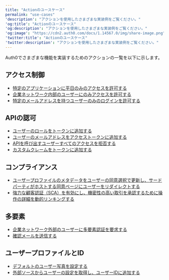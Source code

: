 ---
title: "Actionのユースケース"
permalink: "use-cases"
'description': "アクションを使用したさまざまな実装例をご覧ください。"
'og:title': "Actionのユースケース"
'og:description': "アクションを使用したさまざまな実装例をご覧ください。"
'og:image': "https://cdn2.auth0.com/docs/1.14567.0/img/share-image.png"
'twitter:title': "Actionのユースケース"
'twitter:description': "アクションを使用したさまざまな実装例をご覧ください。"
---

Auth0でさまざまな機能を実装するためのアクションの一覧を以下に示します。

## アクセス制御

* [特定のアプリケーションに平日のみのアクセスを許可する](/docs/ja-jp/manage-users/access-control/sample-use-cases-actions-with-authorization#allow-access-only-on-weekdays-for-a-specific-application)
* [企業ネットワーク内部のユーザーにのみアクセスを許可する](/docs/ja-jp/manage-users/access-control/sample-use-cases-actions-with-authorization#allow-access-only-to-users-who-are-inside-the-corporate-network)
* [特定のメールアドレスを持つユーザーのみのログインを許可する](/docs/ja-jp/customize/actions/flows-and-triggers/login-flow#access-control)

## APIの認可

* [ユーザーのロールをトークンに追加する](/docs/ja-jp/manage-users/access-control/sample-use-cases-actions-with-authorization#add-user-roles-to-tokens)
* [ユーザーのメールアドレスをアクセストークンに追加する](/docs/ja-jp/architecture-scenarios/mobile-api/api-implementation-nodejs#4-determine-the-user-identity)
* [APIを呼び出すユーザーすべてのアクセスを拒否する](/docs/ja-jp/manage-users/access-control/sample-use-cases-actions-with-authorization#deny-access-to-anyone-calling-an-api)
* [カスタムクレームをトークンに追加する](/docs/ja-jp/get-started/apis/scopes/sample-use-cases-scopes-and-claims#add-custom-claims-to-a-token)

## コンプライアンス

* [ユーザープロファイルのメタデータをユーザーの同意選択で更新し、サードパーティがホストする同意ページにユーザーをリダイレクトする](/docs/ja-jp/secure/data-privacy-and-compliance/gdpr/gdpr-track-consent-with-lock)
* [強力な顧客認証（SCA）を有効にし、機密性の高い取引を承認するために操作の詳細を動的リンキングする](/docs/ja-jp/secure/highly-regulated-identity/transactional-authorization-with-authorization-code-flow)

## 多要素

* [企業ネットワーク外部のユーザーに多要素認証を要求する](/docs/ja-jp/customize/actions/flows-and-triggers/login-flow#enforce-custom-mfa-policy)
* [確認メールを送信する](/docs/ja-jp/customize/actions/flows-and-triggers/post-change-password-flow#send-an-email-after-the-user-changes-their-password)

## ユーザープロファイルとID

* [デフォルトのユーザー写真を設定する](/docs/ja-jp/manage-users/user-accounts/change-user-picture#change-default-picture-for-all-users)
* [外部ソースからユーザーの設定を取得し、ユーザーIDに追加する](/docs/ja-jp/customize/actions/flows-and-triggers/pre-user-registration-flow#store-a-user-id-from-another-system-in-the-user-profile)